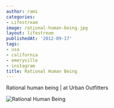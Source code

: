 ```yaml
---
author: rami
categories:
- Lifestream
image: rational-human-being.jpg
layout: lifestream
publishedAt: '2012-09-17'
tags:
- usa
- california
- emeryville
- instagram
title: Rational Human Being
---
```


Rational human being | at Urban Outfitters

![Rational Human Being](/assets/images/content/lifestream/rational-human-being.jpg)
